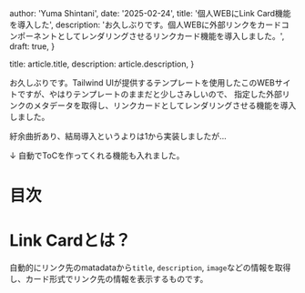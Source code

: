 
  author: 'Yuma Shintani',
  date: '2025-02-24',
  title: '個人WEBにLink Card機能を導入した',
  description:
    'お久しぶりです。個人WEBに外部リンクをカードコンポーネントとしてレンダリングさせるリンクカード機能を導入しました。',
  draft: true,
}

  title: article.title,
  description: article.description,
}


お久しぶりです。Tailwind UIが提供するテンプレートを使用したこのWEBサイトですが、やはりテンプレートのままだと少しさみしいので、
指定した外部リンクのメタデータを取得し、リンクカードとしてレンダリングさせる機能を導入しました。

紆余曲折あり、結局導入というよりは1から実装しましたが...

↓ 自動でToCを作ってくれる機能も入れました。

# 目次

# Link Cardとは？

自動的にリンク先のmatadataから`title`, `description`, `image`などの情報を取得し、カード形式でリンク先の情報を表示するものです。

<LinkCard url="http://www.y-shin.net" />
